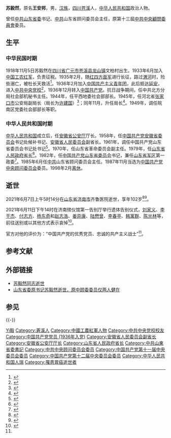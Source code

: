 {{Infobox officeholder
| 图像        = 
| 图像说明    = 
| 职务1       = {{CPC}}[[中国共产党中央顾问委员会|中央顾问委员会]]委员
| 就任日期1   = 1987年11月1日
| 卸任日期1   = 1992年10月18日
| 1blankname1 = 主任
| 1namedata1  = [[陈云|陈云]]
| 前任1       = 
| 继任1       = 
| 职务2       = {{CPC}}山东省顾问委员会主任 
| 就任日期2   = 1985年6月
| 卸任日期2   = 1988年12月
| 前任2       = [[高克亭|高克亭]]
| 继任2       = [[梁步庭|梁步庭]]
| 职务3       = {{CPC}}[[中国共产党山东省委员会|山东省委员会]]书记
| 就任日期3   = 1982年12月
| 卸任日期3   = 1985年6月
| 前任3       = [[白如冰|白如冰]]
| 继任3       = 梁步庭
| 职务4       = [[山东省人民政府|山东省人民政府]][[山东行政长官列表|省长]]
| 就任日期4   = 1979年12月
| 卸任日期4   = 1982年12月
| 前任4       = 白如冰
| 继任4       = 梁步庭
| 姓名        = 苏毅然
| 原名        = 
| 出生日期    = {{Birth date|1918|11|5}}
| 出生地点    = {{CHN-1912}}[[四川省_(中华民国)|四川省]][[嘉陵道|嘉陵道]][[苍溪县|苍溪县]][[龙山镇_(苍溪县)|龙山镇]]文柏村
| 逝世日期    = {{Death date and age|2021|6|7|1918|11|5}}
| 逝世地点    = {{CHN}}[[山东省|山东省]][[济南市|济南市]]齐鲁医院
| 政党        = {{CPC}}
| 父母        = 
| 配偶        = 王亚声<br>张俊良<!--{{marriage|姓名|}} -->
| 子女        = 6人（3子3女）
| 亲属        = 
| 信仰        = 
| 母校        = [[中共中央党校|中共中央党校]]<br>延安马列主义学院
| 网站        = 
| 签名        = 
| 脚注        = 
| 别名        = 
| 军衔        = 
| 效忠        = {{CPC}}
| 服务        = [[中国工农红军|中国工农红军]]
| 服役期间    = 1933年6月－1945年
| 阶级        = 
| 队          = 
| 战争        = [[长征|长征]]
| 获奖        = 
| 著作        = 
}}

'''苏毅然'''{{BD|1918年|11月5日|2021年|6月7日|catIdx=S苏}}，原名'''王安邦'''，男，[[汉族|汉族]]，[[四川省|四川]][[苍溪县|苍溪]]人，[[中华人民共和国|中华人民共和国]]政治人物。

曾任[[中国共产党山东省委员会|中共山东省委]]书记、[[中共|中共]]山东省顾问委员会主任，原第十三屆[[中国共产党中央顾问委员会|中共中央顧問委員會]]委员。

== 生平 ==

=== 中华民国时期 ===
1918年11月5日苏毅然在[[四川省|四川省]][[广元市|广元市]][[苍溪县|苍溪县]][[龙山镇_(苍溪县)|龙山镇]]文柏村出生。1933年6月加入[[中国工农红军|中国工农红军]]，负责征税。1935年2月，随[[红四方面军|红四方面军]]进行长征，路过[[渭河|渭河]]时，险些溺亡，被杜长天救活<ref>{{Cite book|title=历史大转折中22个首任省长、市长和自治区主席纪实|last=孟庆春著|first=|publisher=[[中共党史出版社|中共党史出版社]]|year=2009.11|isbn=978-7-5098-0459-9|location=北京|pages=122}}</ref>。1936年2月加入[[中国共产主义青年团|中国共产主义青年团]]，此后抵达[[延安|延安]]，进入[[中共中央党校|中共中央党校]]<ref>{{cite web|title=我的长征故事－苏毅然|url=http://www.zqjgdj.com/show.aspx?id=1279&cid=57|publisher=中共章丘市委市直机关工作委员会|accessdate=2012-03-03|deadurl=yes|archiveurl=https://web.archive.org/web/20160305062738/http://www.zqjgdj.com/show.aspx?id=1279&cid=57|archivedate=2016-03-05}}</ref>，1936年12月转入[[中国共产党|中国共产党]]。抗日战争期间，任中共北方分局社会部机秘书主任。1944年，任平西地委社会部部长。1945年，任河北省[[张家口市|张家口市]]公安局副局长（局长为[[许建国|许建国]]）<ref>{{Cite book|title=中华人民共和国政府机构五十年|last=国家行政学院编著|first=|publisher=[[党建读物出版社|党建读物出版社]]|year=2000.06|isbn=7-80098-406-0|location=北京|pages=226}}</ref>；同年11月，升任局长<ref>{{Cite book|title=晋察冀解放区首府张家口|author=中共河北省委党史研究室编|first=|publisher=中共党史出版社|year=1996.05|isbn=7-80023-988-8|location=北京|pages=96}}</ref>。1949年，调任皖南区党委社会部部长等职。

=== 中华人民共和国时期 ===
[[中华人民共和国|中华人民共和国]]成立后，任[[安徽省公安厅|安徽省公安厅]]厅长。1958年，任[[中国共产党安徽省委员会|中国共产党安徽省委员会]]书记处候补书记、[[安徽省人民委员会|安徽省人民委员会]]副省长。1961年，调任中国共产党山东省委员会书记处书记<ref>{{cite web|title=苏毅然：山东那九年可分三阶段|url=http://news.sina.com.cn/c/2008-12-18/194116875481.shtml|publisher=新浪网|accessdate=2012-03-03}}</ref>。1970年，任山东省革命委员会副主任。1979年，任[[山东省人民政府|山东省人民政府]][[山东行政长官列表|省长]]<ref>{{cite web|title=苏毅然：小平来山东要我们“补课”|url=http://news.sina.com.cn/c/2008-12-18/194116875480.shtml|publisher=新浪网|accessdate=2012-03-03}}</ref>。1982年，任[[中国共产党山东省委员会|中国共产党山东省委员会]]书记，兼任[[山东省军区|山东省军区]]第一政委<ref>{{cite web|title=山东原省委书记苏毅然出席并致辞|url=http://www.sdbrand.org/show.asp?id=148|accessdate=2012-03-03|archive-url=https://web.archive.org/web/20160305174717/http://www.sdbrand.org/show.asp?id=148|archive-date=2016-03-05|dead-url=yes}}</ref>。1985年6月任[[中共|中共]]山东省顾问委员会主任。1987年11月当选为[[中国共产党中央顾问委员会|中国共产党中央顾问委员会]]委员。1998年2月[[离休|离休]]。

== 逝世 ==
2021年6月7日上午5时14分在[[山东省|山东省]][[济南市|济南市]]齐鲁医院逝世，享年102岁<ref>{{cite web|title=苏毅然同志逝世|url=http://m.xinhuanet.com/2021-07/05/c_1127623321.htm}}</ref><ref>{{cite web|title=苏毅然同志逝世|url=http://politics.people.com.cn/n1/2021/0705/c1001-32148896.html}}</ref>。

2021年6月11日下午14时在济南殡仪馆第一告别厅举行遗体告别仪式，[[刘家义|刘家义]]、[[李干杰|李干杰]]、[[付志方|付志方]]、[[杨东奇|杨东奇]]和[[赵志浩|赵志浩]]、[[姜异康|姜异康]]、[[陆懋曾|陆懋曾]]、[[李春亭|李春亭]]、[[韩寓群|韩寓群]]、[[陈光林|陈光林]]等，前往送别或以其他方式表示哀悼<ref name=iqilu>{{Cite web|title=山东省委原书记苏毅然同志逝世|url=http://m.iqilu.com/pcarticle/4879956}}</ref>。

官方对他的评价为：“中国共产党的优秀党员、忠诚的共产主义战士”<ref name=iqilu/>。

== 参考文献 ==
{{Reflist}}

== 外部链接 ==
*[http://cpc.people.com.cn/n1/2021/0822/c87393-32202570.html 苏毅然同志逝世]
*[https://3g.163.com/dy/article/GBTHU7KP051482MP.html?spss=adap_pc 山东省委原书记苏毅然逝世，原中顾委委员仅两人健在]

== 参见 ==
{{-}}
{{s-start}}
{{s-gov|prc}}
{{s-bef|before=[[白如冰|白如冰]]}}
{{s-ttl|title=[[山东省人民政府|山东省人民政府]][[山东行政长官列表|省长]]|years=1979年12月－1982年12月}}
{{s-aft|after=[[梁步庭|梁步庭]]}}
{{s-ppo|cpc}}
{{s-bef|before=[[白如冰|白如冰]]}}
{{s-ttl|title=[[中国共产党山东省委员会|中国共产党山东省委员会]]书记|years=1982年12月－1985年6月}}
{{s-aft|after=[[梁步庭|梁步庭]]}}
{{s-end}}

{{中华人民共和国山东省正职领导人|nocat}}
{{山东行政长官}}
{{Authority control}}
{{DEFAULTSORT:Su蘇}}

[[Category:蘇姓|Yi毅]]
[[Category:蒼溪人|Category:蒼溪人]]
[[Category:中國工農紅軍人物|Category:中國工農紅軍人物]]
[[Category:中共中央党校校友|Category:中共中央党校校友]]
[[Category:中国共产党党员_(1936年入党)|Category:中国共产党党员 (1936年入党)]]
[[Category:安徽省人民委员会副省长|Category:安徽省人民委员会副省长]]
[[Category:安徽省公安厅厅长|Category:安徽省公安厅厅长]]
[[Category:山东省人民政府省长|Category:山东省人民政府省长]]
[[Category:中共山東省委書記|Category:中共山東省委書記]]
[[Category:中共中央顾问委员会委员|Category:中共中央顾问委员会委员]]
[[Category:中国共产党第十一届中央委员会委员|Category:中国共产党第十一届中央委员会委员]]
[[Category:中国共产党第十二届中央委员会委员|Category:中国共产党第十二届中央委员会委员]]
[[Category:中华人民共和国人瑞|Category:中华人民共和国人瑞]]
[[Category:罹患胃癌逝世者|Category:罹患胃癌逝世者]]